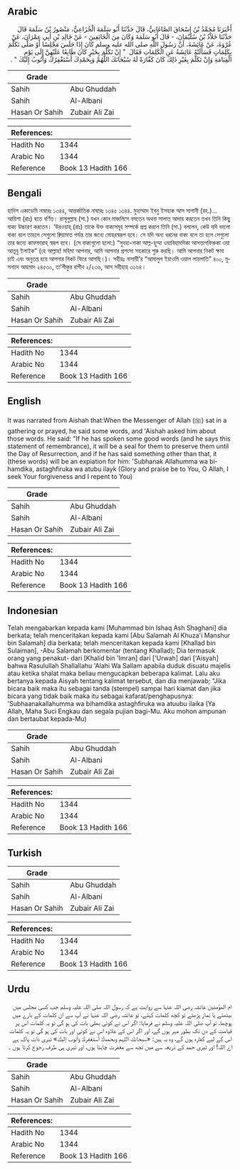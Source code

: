 ## Arabic


<div dir="rtl" lang="ar" style={{fontSize:'larger',backgroundColor:'#f8f9fa',padding:20}}>
أَخْبَرَنَا مُحَمَّدُ بْنُ إِسْحَاقَ الصَّاغَانِيُّ، قَالَ حَدَّثَنَا أَبُو سَلَمَةَ الْخُزَاعِيُّ، مَنْصُورُ بْنُ سَلَمَةَ قَالَ حَدَّثَنَا خَلاَّدُ بْنُ سُلَيْمَانَ، - قَالَ أَبُو سَلَمَةَ وَكَانَ مِنَ الْخَائِفِينَ - عَنْ خَالِدِ بْنِ أَبِي عِمْرَانَ، عَنْ عُرْوَةَ، عَنْ عَائِشَةَ، أَنَّ رَسُولَ اللَّهِ صلى الله عليه وسلم كَانَ إِذَا جَلَسَ مَجْلِسًا أَوْ صَلَّى تَكَلَّمَ بِكَلِمَاتٍ فَسَأَلَتْهُ عَائِشَةُ عَنِ الْكَلِمَاتِ فَقَالَ ‏ "‏ إِنْ تَكَلَّمَ بِخَيْرٍ كَانَ طَابِعًا عَلَيْهِنَّ إِلَى يَوْمِ الْقِيَامَةِ وَإِنْ تَكَلَّمَ بِغَيْرِ ذَلِكَ كَانَ كَفَّارَةً لَهُ سُبْحَانَكَ اللَّهُمَّ وَبِحَمْدِكَ أَسْتَغْفِرُكَ وَأَتُوبُ إِلَيْكَ ‏"‏ ‏.‏
</div>
<div style={{backgroundColor:'#f8f9fa',padding:20, marginBottom: 10}}><table> <thead> <tr> <th>Grade</th> <th></th> </tr> </thead> <tbody> <tr><td>Sahih</td><td>Abu Ghuddah</td></tr><tr><td>Sahih</td><td>Al-Albani</td></tr><tr><td>Hasan Or Sahih</td><td>Zubair Ali Zai</td></tr></tbody></table><table> <thead> <tr> <th>References:</th> <th></th> </tr> </thead> <tbody><tr><td>Hadith No</td><td>1344</td></tr><tr><td>Arabic No</td><td>1344</td></tr><tr><td>Reference</td><td>Book 13 Hadith 166</td></tr></tbody></table></div>

## Bengali


<div dir="ltr" lang="bn" style={{fontSize:'larger',backgroundColor:'#f8f9fa',padding:20}}>
হাদিস একাডেমি নাম্বারঃ ১৩৪৪, আন্তর্জাতিক নাম্বারঃ ১৩৪৫ ১৩৪৪. মুহাম্মাদ ইবনু ইসহাক আস সাগানী (রহ.)… আয়িশা (রাঃ) হতে বর্ণিত। রাসূলুল্লাহ (সা.) যখন কোন মাজলিসে বসতেন অথবা সালাত আদায় করতেন তখন তিনি কিছু বাক্য উচ্চারণ করতেন। ‘উরওয়াহ্ (রাঃ) তাকে উক্ত বাক্যসমূহ সম্পর্কে প্রশ্ন করলে তিনি (সা.) বললেন, কেউ যদি ভালো বাক্য বলে তাহলে সেগুলো ক্বিয়ামাত পর্যন্ত তার জন্যে মোহরস্বরূপ হবে। সে যদি অন্য ধরনের বাক্য বলে তা হলে সেগুলো তার জন্যে কাফফারাহ্ স্বরূপ হবে। (সে বাক্যগুলো হলো:) “সুবহা-নাকা আল্ল-হুম্মা ওয়াবিহামদিকা আসতাগফিরুকা ওয়া আতূবু ইলাইক” (হে আল্লাহ! মহিমা আপনার, আমি আপনার প্রশংসা সহকারে শুরু করছি। আমি আপনার নিকট ক্ষমা চাই এবং অনুতপ্ত হয়ে আপনার নিকট ফিরে আসছি।)। সহীহঃ নাসায়ী’র “আমালুল ইয়াওমি ওয়াল লায়লাতি” ৪০০, মুসনাদে আহমাদ ২৪৫৩০, তা’লীকুর রাগীব ২/২৩৬, আস সহীহাহ ৩১৬৪।
</div>
<div style={{backgroundColor:'#f8f9fa',padding:20, marginBottom: 10}}><table> <thead> <tr> <th>Grade</th> <th></th> </tr> </thead> <tbody> <tr><td>Sahih</td><td>Abu Ghuddah</td></tr><tr><td>Sahih</td><td>Al-Albani</td></tr><tr><td>Hasan Or Sahih</td><td>Zubair Ali Zai</td></tr></tbody></table><table> <thead> <tr> <th>References:</th> <th></th> </tr> </thead> <tbody><tr><td>Hadith No</td><td>1344</td></tr><tr><td>Arabic No</td><td>1344</td></tr><tr><td>Reference</td><td>Book 13 Hadith 166</td></tr></tbody></table></div>

## English


<div dir="ltr" lang="en" style={{fontSize:'larger',backgroundColor:'#f8f9fa',padding:20}}>
It was narrated from Aishah that:When the Messenger of Allah (ﷺ) sat in a gathering or prayed, he said some words, and 'Aishah asked him about those words. He said: "If he has spoken some good words (and he says this statement of remembrance), it will be a seal for them to preserve them until the Day of Resurrection, and if he has said something other than that, it (these words) will be an expiation for him: 'Subhanak Allahumma wa bihamdika, astaghfiruka wa atubu ilayk (Glory and praise be to You, O Allah, I seek Your forgiveness and I repent to You)
</div>
<div style={{backgroundColor:'#f8f9fa',padding:20, marginBottom: 10}}><table> <thead> <tr> <th>Grade</th> <th></th> </tr> </thead> <tbody> <tr><td>Sahih</td><td>Abu Ghuddah</td></tr><tr><td>Sahih</td><td>Al-Albani</td></tr><tr><td>Hasan Or Sahih</td><td>Zubair Ali Zai</td></tr></tbody></table><table> <thead> <tr> <th>References:</th> <th></th> </tr> </thead> <tbody><tr><td>Hadith No</td><td>1344</td></tr><tr><td>Arabic No</td><td>1344</td></tr><tr><td>Reference</td><td>Book 13 Hadith 166</td></tr></tbody></table></div>

## Indonesian


<div dir="ltr" lang="id" style={{fontSize:'larger',backgroundColor:'#f8f9fa',padding:20}}>
Telah mengabarkan kepada kami [Muhammad bin Ishaq Ash Shaghani] dia berkata; telah menceritakan kepada kami [Abu Salamah Al Khuza'i Manshur bin Salamah] dia berkata; telah menceritakan kepada kami [Khallad bin Sulaiman], -Abu Salamah berkomentar (tentang Khallad); Dia termasuk orang yang penakut- dari [Khalid bin 'Imran] dari ['Urwah] dari ['Aisyah] bahwa Rasulullah Shallallahu 'Alahi Wa Sallam apabila duduk disuatu majelis atau ketika shalat maka beliau mengucapkan beberapa kalimat. Lalu aku bertanya kepada Aisyah tentang kalimat tersebut, dan dia menjawab; "Jika bicara baik maka itu sebagai tanda (stempel) sampai hari kiamat dan jika bicara yang tidak baik maka itu sebagai kafarat/penghapusnya: 'Subhaanakallahumma wa bihamdika astaghfiruka wa atuubu ilaika (Ya Allah, Maha Suci Engkau dan segala pujian bagi-Mu. Aku mohon ampunan dan bertaubat kepada-Mu)
</div>
<div style={{backgroundColor:'#f8f9fa',padding:20, marginBottom: 10}}><table> <thead> <tr> <th>Grade</th> <th></th> </tr> </thead> <tbody> <tr><td>Sahih</td><td>Abu Ghuddah</td></tr><tr><td>Sahih</td><td>Al-Albani</td></tr><tr><td>Hasan Or Sahih</td><td>Zubair Ali Zai</td></tr></tbody></table><table> <thead> <tr> <th>References:</th> <th></th> </tr> </thead> <tbody><tr><td>Hadith No</td><td>1344</td></tr><tr><td>Arabic No</td><td>1344</td></tr><tr><td>Reference</td><td>Book 13 Hadith 166</td></tr></tbody></table></div>

## Turkish


<div dir="ltr" lang="tr" style={{fontSize:'larger',backgroundColor:'#f8f9fa',padding:20}}>

</div>
<div style={{backgroundColor:'#f8f9fa',padding:20, marginBottom: 10}}><table> <thead> <tr> <th>Grade</th> <th></th> </tr> </thead> <tbody> <tr><td>Sahih</td><td>Abu Ghuddah</td></tr><tr><td>Sahih</td><td>Al-Albani</td></tr><tr><td>Hasan Or Sahih</td><td>Zubair Ali Zai</td></tr></tbody></table><table> <thead> <tr> <th>References:</th> <th></th> </tr> </thead> <tbody><tr><td>Hadith No</td><td>1344</td></tr><tr><td>Arabic No</td><td>1344</td></tr><tr><td>Reference</td><td>Book 13 Hadith 166</td></tr></tbody></table></div>

## Urdu


<div dir="rtl" lang="ur" style={{fontSize:'larger',backgroundColor:'#f8f9fa',padding:20}}>
ام المؤمنین عائشہ رضی اللہ عنہا سے روایت ہے کہ رسول اللہ صلی اللہ علیہ وسلم جب کسی مجلس میں بیٹھتے یا نماز پڑھتے تو کچھ کلمات کہتے، تو عائشہ رضی اللہ عنہا نے آپ سے ان کلمات کے بارے میں پوچھا، تو آپ صلی اللہ علیہ وسلم نے فرمایا: اگر اس نے کوئی بھلی بات کی ہو گی تو یہ کلمات اس پر قیامت کے دن تک بطور مہر ہوں گے، اور اگر اس کے علاوہ اس نے کوئی اور بات کی ہو گی تو یہ کلمات اس کے لیے کفارہ ہوں گے، وہ یہ ہیں: «سبحانك اللہم وبحمدك أستغفرك وأتوب إليك» تیری ذات پاک ہے اے اللہ! اور تیری حمد کے ذریعہ سے میں تجھ سے مغفرت چاہتا ہوں، اور تیری ہی طرف رجوع کرتا ہوں ۔
</div>
<div style={{backgroundColor:'#f8f9fa',padding:20, marginBottom: 10}}><table> <thead> <tr> <th>Grade</th> <th></th> </tr> </thead> <tbody> <tr><td>Sahih</td><td>Abu Ghuddah</td></tr><tr><td>Sahih</td><td>Al-Albani</td></tr><tr><td>Hasan Or Sahih</td><td>Zubair Ali Zai</td></tr></tbody></table><table> <thead> <tr> <th>References:</th> <th></th> </tr> </thead> <tbody><tr><td>Hadith No</td><td>1344</td></tr><tr><td>Arabic No</td><td>1344</td></tr><tr><td>Reference</td><td>Book 13 Hadith 166</td></tr></tbody></table></div>